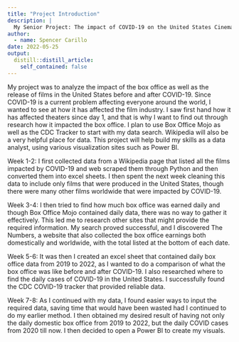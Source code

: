 ```yaml
---
title: "Project Introduction"
description: |
  My Senior Project: The impact of COVID-19 on the United States Cinema
author:
  - name: Spencer Carillo
date: 2022-05-25
output:
  distill::distill_article:
    self_contained: false
---
```


My project was to analyze the impact of the box office as well as the release of films in the United States before and after COVID-19. Since COVID-19 is a current problem affecting everyone around the world, I wanted to see at how it has affected the film industry. I saw first hand how it has affected theaters since day 1, and that is why I want to find out through research how it impacted the box office. I plan to use Box Office Mojo as well as the CDC Tracker to start with my data search. Wikipedia will also be a very helpful place for data. This project will help build my skills as a data analyst, using various visualization sites such as Power BI.

Week 1-2: I first collected data from a Wikipedia page that listed all the films impacted by COVID-19 and web scraped them through Python and then converted them into excel sheets. I then spent the next week cleaning this data to include only films that were produced in the United States, though there were many other films worldwide that were impacted by COVID-19. 

Week 3-4: I then tried to find how much box office was earned daily and though Box Office Mojo contained daily data, there was no way to gather it effectively. This led me to research other sites that might provide the required information. My search proved successful, and I discovered The Numbers, a website that also collected the box office earnings both domestically and worldwide, with the total listed at the bottom of each date.

Week 5-6: It was then I created an excel sheet that contained daily box office data from 2019 to 2022, as I wanted to do a comparison of what the box office was like before and after COVID-19. I also researched where to find the daily cases of COVID-19 in the United States. I successfully found the CDC COVID-19 tracker that provided reliable data.

Week 7-8: As I continued with my data, I found easier ways to input the required data, saving time that would have been wasted had I continued to do my earlier method. I then obtained my desired result of having not only the daily domestic box office from 2019 to 2022, but the daily COVID cases from 2020 till now. I then decided to open a Power BI to create my visuals.

